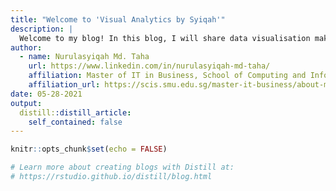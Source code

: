 ```yaml
---
title: "Welcome to 'Visual Analytics by Syiqah'"
description: |
  Welcome to my blog! In this blog, I will share data visualisation makeovers, assignments and academic projects related to data analytics and visual analytics.
author:
  - name: Nurulasyiqah Md. Taha 
    url: https://www.linkedin.com/in/nurulasyiqah-md-taha/
    affiliation: Master of IT in Business, School of Computing and Information Systems, Singapore Management University
    affiliation_url: https://scis.smu.edu.sg/master-it-business/about-mitb-main
date: 05-28-2021
output:
  distill::distill_article:
    self_contained: false
---
```


```r
knitr::opts_chunk$set(echo = FALSE)

# Learn more about creating blogs with Distill at:
# https://rstudio.github.io/distill/blog.html

```



